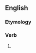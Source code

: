 ==English==

===Etymology===
{{suffix|en|glorify|eth|nocat=1}}

===Verb===
{{head|en|verb form}}

# {{en-archaic third-person singular of|glorify}}